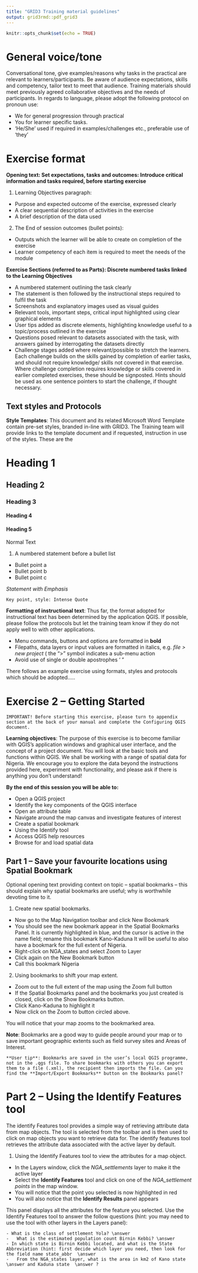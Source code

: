 ```yaml
---
title: "GRID3 Training material guidelines"
output: grid3rmd::pdf_grid3
---
```


```r
knitr::opts_chunk$set(echo = TRUE)
```

# General voice/tone

Conversational tone, give examples/reasons why tasks in the practical are relevant to learners/participants.  Be aware of audience expectations, skills and competency, tailor text to meet that audience. Training materials should meet previously agreed collaborative objectives and the needs of participants. In regards to language, please adopt the following protocol on pronoun use:

-	We for general progression through practical
-	You for learner specific tasks. 
-	‘He/She’ used if required in examples/challenges etc., preferable use of  ‘they’


# Exercise format

**Opening text: Set expectations, tasks and outcomes: Introduce critical information and tasks required, before starting exercise**

1.	Learning Objectives paragraph: 
-	Purpose and expected outcome of the exercise, expressed clearly 
-	A clear sequential description of activities in the exercise
-	A brief description of the data used
2.	The End of session outcomes (bullet points): 
-	Outputs which the learner will be able to create on completion of the exercise 
-	Learner competency of each item is required to meet the needs of the module

**Exercise Sections (referred to as Parts): Discrete numbered tasks linked to the Learning Objectives**

-	A numbered statement outlining the task clearly
-	The statement is then followed by the instructional steps required to fulfil the task
-	Screenshots and explanatory images used as visual guides
-	Relevant tools, important steps, critical input highlighted using clear graphical elements
-	User tips added as discrete elements, highlighting knowledge useful to a topic/process outlined in the exercise
-	Questions posed relevant to datasets associated with the task, with answers gained by interrogating the datasets directly
-	Challenge stages added where relevant/possible to stretch the learners. Each challenge builds on the skills gained by completion of earlier tasks, and should not require knowledge/ skills not covered in that exercise. Where challenge completion requires knowledge or skills covered in earlier completed exercises, these should be signposted. Hints should be used as one sentence pointers to start the challenge, if thought necessary.

## Text styles and Protocols

**Style Templates**: This document and its related Microsoft Word Template contain pre-set styles, branded in-line with GRID3. The Training team will provide links to the template document and if requested, instruction in use of the styles. These are the


# Heading 1
## Heading 2
### Heading 3
#### Heading 4
#### Heading 5
Normal Text

1.	A numbered statement before a bullet list
-	Bullet point a
-	Bullet point b
-	Bullet point c

*Statement with Emphasis*

```block2
Key point, style: Intense Quote
```

**Formatting of instructional text**: Thus far, the format adopted for instructional text has been determined by the application QGIS. If possible, please follow the protocols but let the training team know if they do not apply well to with other applications.

-	Menu commands, buttons and options are formatted in **bold**
-	Filepaths, data layers or input values are formatted in italics, e.g. *file  >  new project*  ( the “>” symbol indicates a sub-menu action
-	Avoid use of single or double apostrophes ‘ ”

There follows an example exercise using formats, styles and protocols which should be adopted….. 

\newpage
# Exercise 2 – Getting Started

```block2
IMPORTANT! Before starting this exercise, please turn to appendix section at the back of your manual and complete the Configuring QGIS document.
```

**Learning objectives**: The purpose of this exercise is to become familiar with QGIS’s application windows and graphical user interface, and the concept of a project document.  You will look at the basic tools and functions within QGIS. We shall be working with a range of spatial data for Nigeria. We encourage you to explore the data beyond the instructions provided here, experiment with functionality, and please ask if there is anything you don’t understand!

**By the end of this session you will be able to:**

-	Open a QGIS project
-	Identify the key components of the QGIS interface 
-	Open an attribute table
-	Navigate around the map canvas and investigate features of interest
-	Create a spatial bookmark
-	Using the Identify tool
-	Access QGIS help resources
-	Browse for and load spatial data

## Part 1 – Save your favourite locations using Spatial Bookmark 

Optional opening text providing context on topic – spatial bookmarks – this should explain why spatial bookmarks are useful; why is worthwhile devoting time to it.

1.	Create new spatial bookmarks.
-	Now go to the Map Navigation toolbar and click New Bookmark   
-	You should see the new bookmark appear in the Spatial Bookmarks Panel. It is currently highlighted in blue, and the cursor is active in the name field; rename this bookmark Kano-Kaduna
It will be useful to also have a bookmark for the full extent of Nigeria. 
-	Right-click on NGA_states and select Zoom to Layer
-	Click again on the New Bookmark  button
-	Call this bookmark Nigeria
2.	Using bookmarks to shift your map extent.
-	Zoom out to the full extent of the map using the Zoom full button 
-	If the Spatial Bookmarks panel and the bookmarks you just created is closed, click on the Show Bookmarks button. 
 -	Click Kano-Kaduna to highlight it
-	Now click on the Zoom to button circled above.

You will notice that your map zooms to the bookmarked area.

**Note**:  Bookmarks are a good way to guide people around your map or to save important geographic extents such as field survey sites and Areas of Interest.


```block2

**User tip**: Bookmarks are saved in the user’s local QGIS programme, not in the .qgs file. To share bookmarks with others you can export them to a file (.xml), the recipient then imports the file. Can you find the **Import/Export Bookmarks** button on the Bookmarks panel?

```

# Part 2 – Using the Identify Features tool

The identify Features tool provides a simple way of retrieving attribute data from map objects.  The tool is selected from the toolbar and is then used to click on map objects you want to retrieve data for.  The identify features tool retrieves the attribute data associated with the active layer by default.

1.	Using the Identify Features tool to view the attributes for a map object. 
* In the Layers window, click the *NGA_settlements* layer to make it the active layer
*	Select the **Identify Features** tool and click on one of the *NGA_settlement points* in the map window.
* You will notice that the point you selected is now highlighted in red
*	You will also notice that the **Identify Results** panel appears

This panel displays all the attributes for the feature you selected. Use the Identify Features tool to answer the follow questions (hint: you may need to use the tool with other layers in the Layers panel):

```block2

- What is the class of settlement Yola? \answer
-	What is the estimated population count Birnin Kebbi? \answer
- In which state is Birnin Kebbi located, and what is the State Abbreviation (hint: first decide which layer you need, then look for the field name state_abbr  \answer
-	From the NGA_states layer, what is the area in km2 of Kano state  \answer and Kaduna state  \answer ?


```




